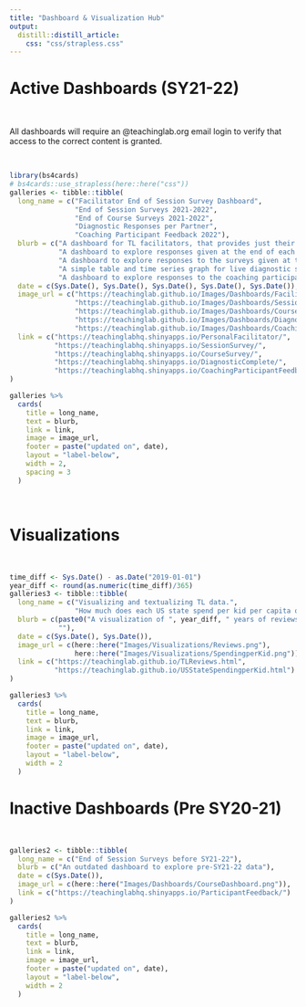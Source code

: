 ```yaml
---
title: "Dashboard & Visualization Hub"
output: 
  distill::distill_article:
    css: "css/strapless.css"
---
```


<base target="_blank"/>

# Active Dashboards (SY21-22)

<br>

All dashboards will require an @teachinglab.org email login to verify that access to the correct content is granted.

<br>

```r
library(bs4cards)
# bs4cards::use_strapless(here::here("css"))
galleries <- tibble::tibble(
  long_name = c("Facilitator End of Session Survey Dashboard",
                "End of Session Surveys 2021-2022",
                "End of Course Surveys 2021-2022", 
                "Diagnostic Responses per Partner",
                "Coaching Participant Feedback 2022"),
  blurb = c("A dashboard for TL facilitators, that provides just their indiviudal data based on email login.",
            "A dashboard to explore responses given at the end of each session for full time TL employees.", 
            "A dashboard to explore responses to the surveys given at the end of courses.", 
            "A simple table and time series graph for live diagnostic survey responses per partner.",
            "A dashboard to explore responses to the coaching participant feedback survey."),
  date = c(Sys.Date(), Sys.Date(), Sys.Date(), Sys.Date(), Sys.Date()),
  image_url = c("https://teachinglab.github.io/Images/Dashboards/FacilitatorPersonalDashboard.png",
                "https://teachinglab.github.io/Images/Dashboards/SessionDashboard.png",
                "https://teachinglab.github.io/Images/Dashboards/CourseDashboard.png",
                "https://teachinglab.github.io/Images/Dashboards/DiagnosticResponses.png",
                "https://teachinglab.github.io/Images/Dashboards/CoachingFeedback.png"),
  link = c("https://teachinglabhq.shinyapps.io/PersonalFacilitator/",
           "https://teachinglabhq.shinyapps.io/SessionSurvey/",
           "https://teachinglabhq.shinyapps.io/CourseSurvey/",
           "https://teachinglabhq.shinyapps.io/DiagnosticComplete/",
           "https://teachinglabhq.shinyapps.io/CoachingParticipantFeedback/")
)

galleries %>% 
  cards(
    title = long_name,
    text = blurb,
    link = link,
    image = image_url,
    footer = paste("updated on", date),
    layout = "label-below", 
    width = 2, 
    spacing = 3
  )
```

<br>

# Visualizations

<br>

```r
time_diff <- Sys.Date() - as.Date("2019-01-01")
year_diff <- round(as.numeric(time_diff)/365)
galleries3 <- tibble::tibble(
  long_name = c("Visualizing and textualizing TL data.",
                "How much does each US state spend per kid per capita over time?"),
  blurb = c(paste0("A visualization of ", year_diff, " years of reviews of Teaching Lab courses by type of content."),
            ""),
  date = c(Sys.Date(), Sys.Date()),
  image_url = c(here::here("Images/Visualizations/Reviews.png"),
                here::here("Images/Visualizations/SpendingperKid.png")),
  link = c("https://teachinglab.github.io/TLReviews.html",
           "https://teachinglab.github.io/USStateSpendingperKid.html")
)

galleries3 %>% 
  cards(
    title = long_name,
    text = blurb,
    link = link,
    image = image_url,
    footer = paste("updated on", date),
    layout = "label-below", 
    width = 2
  )
```


# Inactive Dashboards (Pre SY20-21)

<br>

```r
galleries2 <- tibble::tibble(
  long_name = c("End of Session Surveys before SY21-22"),
  blurb = c("An outdated dashboard to explore pre-SY21-22 data"),
  date = c(Sys.Date()),
  image_url = c(here::here("Images/Dashboards/CourseDashboard.png")),
  link = c("https://teachinglabhq.shinyapps.io/ParticipantFeedback/")
)

galleries2 %>% 
  cards(
    title = long_name,
    text = blurb,
    link = link,
    image = image_url,
    footer = paste("updated on", date),
    layout = "label-below", 
    width = 2
  )
```

<br>
